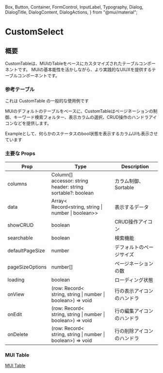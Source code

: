   Box,
  Button,
  Container,
  FormControl,
  InputLabel,
  Typography,
  Dialog,
  DialogTitle,
  DialogContent,
  DialogActions,
} from "@mui/material";

<Meta title="Components/CustomTable/Info" />

<ThemeProvider theme={theme}>

<Container>

# CustomSelect

## 概要

CustomTableは、MUIのTableをベースにカスタマイズされたテーブルコンポーネントです。
MUIの基本能性を活かしながら、より実践的なUIUXを提供するテーブルコンポーネントです。

### 参考テーブル

これは CustomTable の一般的な使用例です

MUIのデフォルトのテーブルをベースに、CustomTableはページネーションの制御、キーワード検索フォルター、表示カラムの選択、CRUD操作のハンドラアイコンなどを提供します。

Exampleとして、何らかのステータスのbool状態を表示するカラムUIも表示させています

<CustomTableExample defaultPageSize="5"/>

### 主要な Props

<table>
  <thead>
    <tr>
      <th>Prop</th>
      <th>Type</th>
      <th>Description</th>
    </tr>
  </thead>
  <tbody>
    <tr>
      <td>columns</td>
      <td>Column[]<br/>accessor: string<br/>header: string<br/>sortable?: boolean</td>
        <td>カラム制御、Sortable</td>
    </tr>
    <tr>
      <td>data</td>
      <td>Array&lt;<br/>Record&lt;string, string | number | boolean&gt;&gt;</td>
      <td>表示するデータ</td>
    </tr>
    <tr>
      <td>showCRUD</td>
      <td>boolean</td>
      <td>CRUD操作アイコン</td>
    </tr>
    <tr>
      <td>searchable</td>
      <td>boolean</td>
      <td>検索機能</td>
    </tr>
    <tr>
      <td>defaultPageSize</td>
      <td>number</td>
      <td>デフォルトのページサイズ</td>
    </tr>
    <tr>
      <td>pageSizeOptions</td>
      <td>number[]</td>
      <td>ページネーションの数</td>
    </tr>
    <tr>
      <td>loading</td>
      <td>boolean</td>
      <td>ローディング状態</td>
    </tr>
    <tr>
      <td>onView</td>
      <td>(row: Record&lt;<br/>string, string | number | boolean&gt;) => void</td>
      <td>行の表示アイコンのハンドラ</td>
    </tr>
    <tr>
      <td>onEdit</td>
      <td>(row: Record&lt;<br/>string, string | number | boolean&gt;) => void</td>
      <td>行の編集アイコンのハンドラ</td>
    </tr>
    <tr>
      <td>onDelete</td>
      <td>(row: Record&lt;<br/>string, string | number | boolean&gt;) => void</td>
      <td>行の削除アイコンのハンドラ</td>
    </tr>
  </tbody>
</table>

### MUI Table

[MUI Table](https://mui.com/components/tables/)

</Container>

</ThemeProvider>
